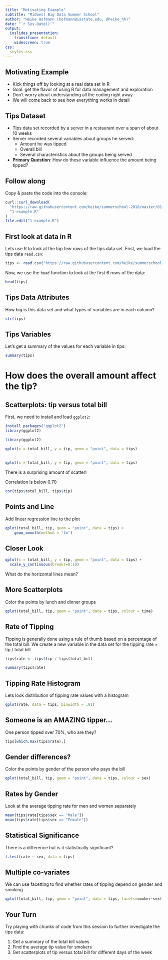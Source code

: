 ```yaml
---
title: "Motivating Example"
subtitle: "Midwest Big Data Summer School"
author: "Heike Hofmann (hofmann@iastate.edu, @heike_hh)"
date: "`r Sys.Date()`"
output:
  ioslides_presentation:
    transition: default
    widescreen: true
css:
  styles.css
---
```


## Motivating Example

- Kick things off by looking at a real data set in R
- Goal: get the flavor of using R for data management and exploration
- Don't worry about understanding all the coding right away
- We will come back to see how everything works in detail

## Tips Dataset

- Tips data set recorded by a server in a restaurant over a span of about 10 weeks
- Server recorded several variables about groups he served:
    - Amount he was tipped
    - Overall bill
    - Several characteristics about the groups being served
- __Primary Question__: How do these variable influence the amount being tipped?

## Follow along 

Copy & paste the code into the console:
```r
curl::curl_download(
  "https://raw.githubusercontent.com/heike/summerschool-2018/master/01-Introduction-to-R/code/1-example.R",
  "1-example.R"
)
file.edit("1-example.R")
```


## First look at data in R

Lets use R to look at the top few rows of the tips data set. First, we load the tips data  `read.csv`:

```r
tips <- read.csv("https://raw.githubusercontent.com/heike/summerschool-2018/master/01-Introduction-to-R/data/tips.csv")
```

Now, we use the `head` function to look at the first 6 rows of the data:

```r
head(tips)
```

## Tips Data Attributes

How big is this data set and what types of variables are in each column?

```r
str(tips)
```

## Tips Variables

Let's get a summary of the values for each variable in tips:

```r
summary(tips)
```

# How does the overall amount affect the tip?

## Scatterplots: tip versus total bill 

First, we need to install and load `ggplot2`:

```r
install.packages("ggplot2")
library(ggplot2)
```

```r
library(ggplot2)
```

```r
qplot(x = total_bill, y = tip, geom = "point", data = tips)
```

## 

```r
qplot(x = total_bill, y = tip, geom = "point", data = tips)
```

There is a surprising amount of scatter!

Correlation is below 0.70
```r
cor(tips$total_bill, tips$tip)
```


## Points and Line

Add linear regression line to the plot

```r
qplot(total_bill, tip, geom = "point", data = tips) + 
    geom_smooth(method = "lm")
```

## Closer Look

```r
qplot(x = total_bill, y = tip, geom = "point", data = tips) +
  scale_y_continuous(breaks=0:10)
```

What do the horizontal lines mean?


## More Scatterplots

Color the points by lunch and dinner groups

```r
qplot(total_bill, tip, geom = "point", data = tips, colour = time)
```


## Rate of Tipping

Tipping is generally done using a rule of thumb based on a percentage of the total bill. We  create a new variable in the data set for the tipping rate = tip / total bill

```r
tips$rate <- tips$tip / tips$total_bill

summary(tips$rate)
```

## Tipping Rate Histogram

Lets look distribution of tipping rate values with a histogram

```r
qplot(rate, data = tips, binwidth = .01)
```

## Someone is an AMAZING tipper...

One person tipped over 70%, who are they?

```r
tips[which.max(tips$rate),]
```

## Gender differences?

Color the points by gender of the person who pays the bill

```r
qplot(total_bill, tip, geom = "point", data = tips, colour = sex)
```

## Rates by Gender

Look at the average tipping rate for men and women separately

```r
mean(tips$rate[tips$sex == "Male"])
mean(tips$rate[tips$sex == "Female"])
```


## Statistical Significance

There is a difference but is it statistically significant?

```r
t.test(rate ~ sex, data = tips)
```

## Multiple co-variates

We can use facetting to find whether rates of tipping depend on gender and smoking
```r
qplot(total_bill, tip, geom = "point", data = tips, facets=smoker~sex) 
```

## Your Turn {data-background=#2a374c}

Try playing with chunks of code from this session to further investigate the tips data:

1. Get a summary of the total bill values
2. Find the average tip value for smokers
3. Get scatterplots of tip versus total bill  for different days of the week
